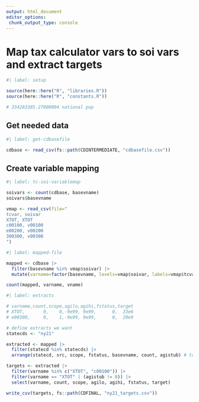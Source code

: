 ```yaml
---
output: html_document
editor_options: 
 chunk_output_type: console
---
```


# Map tax calculator vars to soi vars and extract targets


```r
#| label: setup

source(here::here("R", "libraries.R"))
source(here::here("R", "constants.R"))

# 334283385.27000004 national pop


```

## Get needed data

```r
#| label: get-cdbasefile

cdbase <- read_csv(fs::path(CDINTERMEDIATE, "cdbasefile.csv"))

```

## Create variable mapping

```r
#| label: tc-soi-variablemap

soivars <- count(cdbase, basevname)
soivars$basevname

vmap <- read_csv(file="
tcvar, soivar
XTOT, XTOT
c00100, v00100
e00200, v00200
300300, v00300
")

```

```r
#| label: mapped-file

mapped <- cdbase |> 
  filter(basevname %in% vmap$soivar) |> 
  mutate(varname=factor(basevname, levels=vmap$soivar, labels=vmap$tcvar))

count(mapped, varname, vname)

```


```r
#| label: extracts

# varname,count,scope,agilo,agihi,fstatus,target
# XTOT,       0,    0,-9e99, 9e99,      0,  33e6
# e00300,     0,    1,-9e99, 9e99,      0,  20e9

# define extracts we want
statecds <- "ny21"

extracted <- mapped |> 
  filter(statecd %in% statecds) |> 
  arrange(statecd, src, scope, fstatus, basevname, count, agistub) # to be safe

targets <- extracted |> 
  filter(varname %in% c("XTOT", "c00100")) |> 
  filter(varname == "XTOT" | (agistub != 0)) |> 
  select(varname, count, scope, agilo, agihi, fstatus, target)

write_csv(targets, fs::path(CDFINAL, "ny21_targets.csv"))


```



